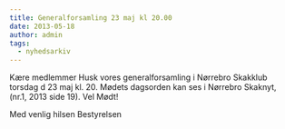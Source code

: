 ```yaml
---
title: Generalforsamling 23 maj kl 20.00
date: 2013-05-18
author: admin
tags:
  - nyhedsarkiv
---
```


Kære medlemmer Husk vores generalforsamling i Nørrebro Skakklub torsdag d 23 maj kl. 20. Mødets dagsorden kan ses i Nørrebro Skaknyt, (nr.1, 2013 side 19). Vel Mødt!

Med venlig hilsen Bestyrelsen
